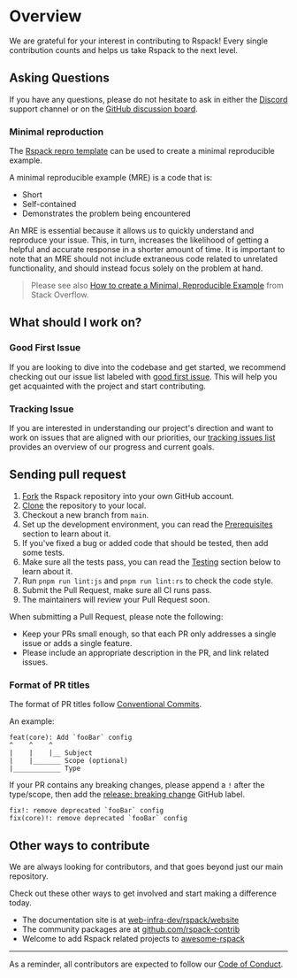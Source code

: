 # Overview

We are grateful for your interest in contributing to Rspack!
Every single contribution counts and helps us take Rspack to the next level.

## Asking Questions

If you have any questions,
please do not hesitate to ask in either the [Discord](https://discord.gg/79ZZ66GH9E) support channel or on the [GitHub discussion board](https://github.com/web-infra-dev/rspack/discussions).

### Minimal reproduction

The [Rspack repro template](https://github.com/web-infra-dev/rspack-repro) can be used to create a minimal reproducible example.

A minimal reproducible example (MRE) is a code that is:

- Short
- Self-contained
- Demonstrates the problem being encountered

An MRE is essential because it allows us to quickly understand and reproduce your issue.
This, in turn, increases the likelihood of getting a helpful and accurate response in a shorter amount of time.
It is important to note that an MRE should not include extraneous code related to unrelated functionality,
and should instead focus solely on the problem at hand.

> Please see also [How to create a Minimal, Reproducible Example](https://stackoverflow.com/help/minimal-reproducible-example) from Stack Overflow.

## What should I work on?

### Good First Issue

If you are looking to dive into the codebase and get started,
we recommend checking out our issue list labeled with [good first issue](https://github.com/web-infra-dev/rspack/issues?q=is%3Aissue+is%3Aopen+sort%3Aupdated-desc+label%3A%22good+first+issue%22).
This will help you get acquainted with the project and start contributing.

### Tracking Issue

If you are interested in understanding our project's direction and want to work on issues that are aligned with our priorities,
our [tracking issues list](https://github.com/web-infra-dev/rspack/issues?q=is%3Aopen+label%3A%22tracking+issue%22+sort%3Aupdated-desc)
provides an overview of our progress and current goals.

## Sending pull request

1. [Fork](https://help.github.com/articles/fork-a-repo/) the Rspack repository into your own GitHub account.
2. [Clone](https://help.github.com/articles/cloning-a-repository/) the repository to your local.
3. Checkout a new branch from `main`.
4. Set up the development environment, you can read the [Prerequisites](/contribute/development/prerequisites) section to learn about it.
5. If you've fixed a bug or added code that should be tested, then add some tests.
6. Make sure all the tests pass, you can read the [Testing](/contribute/development/testing) section below to learn about it.
7. Run `pnpm run lint:js` and `pnpm run lint:rs` to check the code style.
8. Submit the Pull Request, make sure all CI runs pass.
9. The maintainers will review your Pull Request soon.

When submitting a Pull Request, please note the following:

- Keep your PRs small enough, so that each PR only addresses a single issue or adds a single feature.
- Please include an appropriate description in the PR, and link related issues.

### Format of PR titles

The format of PR titles follow [Conventional Commits](https://www.conventionalcommits.org/).

An example:

```text
feat(core): Add `fooBar` config
^    ^    ^
|    |    |__ Subject
|    |_______ Scope (optional)
|____________ Type
```

If your PR contains any breaking changes, please append a `!` after the type/scope, then add the [release: breaking change](https://github.com/web-infra-dev/rspack/labels) GitHub label.

```text
fix!: remove deprecated `fooBar` config
fix(core)!: remove deprecated `fooBar` config
```

## Other ways to contribute

We are always looking for contributors, and that goes beyond just our main repository.

Check out these other ways to get involved and start making a difference today.

- The documentation site is at [web-infra-dev/rspack/website](https://github.com/web-infra-dev/rspack/tree/main/website)
- The community packages are at [github.com/rspack-contrib](https://github.com/rspack-contrib)
- Welcome to add Rspack related projects to [awesome-rspack](https://github.com/web-infra-dev/awesome-rspack)

---

As a reminder, all contributors are expected to follow our [Code of Conduct](https://github.com/web-infra-dev/rspack/blob/main/CODE_OF_CONDUCT.md).
